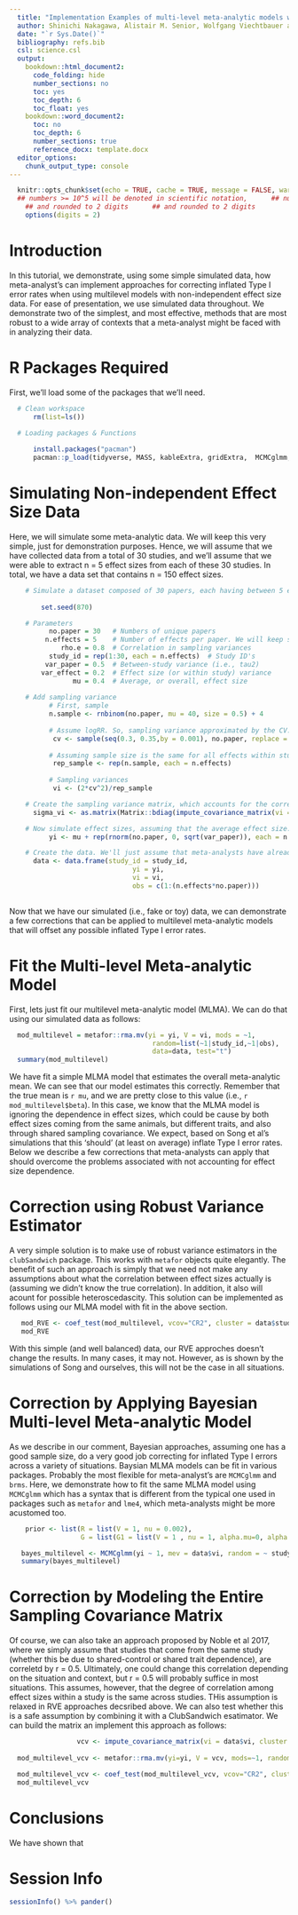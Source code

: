 ```yaml
---
  title: "Implementation Examples of multi-level meta-analytic models with robust variance estimators and using Bayesian approaches to deal with non-independent effect sizes"
  author: Shinichi Nakagawa, Alistair M. Senior, Wolfgang Viechtbauer and Daniel W. A. Noble
  date: "`r Sys.Date()`"
  bibliography: refs.bib
  csl: science.csl
  output: 
    bookdown::html_document2:
      code_folding: hide
      number_sections: no
      toc: yes
      toc_depth: 6
      toc_float: yes
    bookdown::word_document2:
      toc: no
      toc_depth: 6
      number_sections: true
      reference_docx: template.docx
  editor_options: 
    chunk_output_type: console
---
```


```r
  knitr::opts_chunk$set(echo = TRUE, cache = TRUE, message = FALSE, warning = FALSE, tidy = TRUE, fig.width = 10)
  ## numbers >= 10^5 will be denoted in scientific notation,      ## numbers >= 10^5 will be denoted in scientific notation,
    ## and rounded to 2 digits      ## and rounded to 2 digits
    options(digits = 2)
```

# Introduction
In this tutorial, we demonstrate, using some simple simulated data, how meta-analyst's can implement approaches for correcting inflated Type I error rates when using multilevel models with non-independent effect size data. For ease of presentation, we use simulated data throughout. We demonstrate two of the simplest, and most effective, methods that are most robust to a wide array of contexts that a meta-analyst might be faced with in analyzing their data.

# R Packages Required

First, we'll load some of the packages that we'll need.

```r
  # Clean workspace
      rm(list=ls())

  # Loading packages & Functions
  
      install.packages("pacman")
      pacman::p_load(tidyverse, MASS, kableExtra, gridExtra,  MCMCglmm, brms,  metafor, robumeta, clubSandwich, pander, tidyverse)
```

# Simulating Non-independent Effect Size Data

Here, we will simulate some meta-analytic data. We will keep this very simple, just for demonstration purposes. Hence, we will assume that we have collected data from a total of 30 studies, and we'll assume that we were able to extract n = 5 effect sizes from each of these 30 studies. In total, we have a data set that contains n = 150 effect sizes.

```r
    # Simulate a dataset composed of 30 papers, each having between 5 effects from the same study.
  
        set.seed(870)

    # Parameters
          no.paper = 30   # Numbers of unique papers
         n.effects = 5    # Number of effects per paper. We will keep simple and balanced
             rho.e = 0.8  # Correlation in sampling variances
          study_id = rep(1:30, each = n.effects)  # Study ID's
         var_paper = 0.5  # Between-study variance (i.e., tau2)
        var_effect = 0.2  # Effect size (or within study) variance
                mu = 0.4  # Average, or overall, effect size
    
    # Add sampling variance
          # First, sample
          n.sample <- rnbinom(no.paper, mu = 40, size = 0.5) + 4
          
          # Assume logRR. So, sampling variance approximated by the CV. 
           cv <- sample(seq(0.3, 0.35,by = 0.001), no.paper, replace = TRUE)
           
          # Assuming sample size is the same for all effects within study (pretty sensible)
           rep_sample <- rep(n.sample, each = n.effects)
           
          # Sampling variances
           vi <- (2*cv^2)/rep_sample

    # Create the sampling variance matrix, which accounts for the correlation between effect sizes within study
      sigma_vi <- as.matrix(Matrix::bdiag(impute_covariance_matrix(vi = vi, cluster = study_id, r = rho.e)))

    # Now simulate effect sizes, assuming that the average effect size. Note here that, while we are not specificying a correlation between effect sizes from the same study explcitly using a covariance matrix, this is implied by fitting the random study effect. The degree of correlation between effects coming from the same study will depend on the intraclass correlation coefficient (i.e., ICC). In essence, if we assume that r = 0.5 between effect sizes, then this should be equivalent to a situation were var_paper and var_effect are both equal variance. At least in this case. The one additional aspect we are modelling is the correlation between sampling errors induced by non-independent effect sizes. This was not accounted for in Song et al. (2020)' simulations.
          yi <- mu + rep(rnorm(no.paper, 0, sqrt(var_paper)), each = n.effects) + rnorm(n.effects*no.paper, 0, sqrt(var_effect)) + mvrnorm(n = 1, mu = rep(0,n.effects*no.paper), sigma_vi)     

    # Create the data. We'll just assume that meta-analysts have already derived their effect size and sampling variance
      data <- data.frame(study_id = study_id,
                               yi = yi,
                               vi = vi,
                               obs = c(1:(n.effects*no.paper)))
   
```

Now that we have our simulated (i.e., fake or toy) data, we can demonstrate a few corrections that can be applied to multilevel meta-analytic models that will offset any possible inflated Type I error rates.

# Fit the Multi-level Meta-analytic Model

First, lets just fit our multilevel meta-analytic model (MLMA). We can do that using our simulated data as follows:

```r
  mod_multilevel = metafor::rma.mv(yi = yi, V = vi, mods = ~1, 
                                    random=list(~1|study_id,~1|obs), 
                                    data=data, test="t")
  summary(mod_multilevel)
```
We have fit a simple MLMA model that estimates the overall meta-analytic mean. We can see that our model estimates this correctly. Remember that the true mean is `r mu`, and we are pretty close to this value (i.e., `r mod_multilevel$beta`). In this case, we know that the MLMA model is ignoring the dependence in effect sizes, which could be cause by both effect sizes coming from the same animals, but different traits, and also through shared sampling covariance. We expect, based on Song et al's simulations that this 'should' (at least on average) inflate Type I error rates. Below we describe a few corrections that meta-analysts can apply that should overcome the problems associated with not accounting for effect size dependence. 

# Correction using Robust Variance Estimator

A very simple solution is to make use of robust variance estimators in the `clubSandwich` package. This works with `metafor` objects quite elegantly. The benefit of such an approach is simply that we need not make any assumptions about what the correlation between effect sizes actually is (assuming we didn't know the true correlation). In addition, it also will acount for possible heteroscedascity. This solution can be implemented as follows using our MLMA model with fit in the above section.

```r
   mod_RVE <- coef_test(mod_multilevel, vcov="CR2", cluster = data$study_id)
   mod_RVE
```

With this simple (and well balanced) data, our RVE approches doesn't change the results. In many cases, it may not. However, as is shown by the simulations of Song and ourselves, this will not be the case in all situations.

# Correction by Applying Bayesian Multi-level Meta-analytic Model

As we describe in our comment, Bayesian approaches, assuming one has a good sample size, do a very good job correcting for inflated Type I errors across a variety of situations. Baysian MLMA models can be fit in various packages. Probably the most flexible for meta-analyst's are `MCMCglmm` and `brms`. Here, we demonstrate how to fit the same MLMA model using `MCMCglmm` which has a syntax that is different from the typical one used in packages such as `metafor` and `lme4`, which meta-analysts might be more acustomed too. 

```r
    prior <- list(R = list(V = 1, nu = 0.002), 
                  G = list(G1 = list(V = 1 , nu = 1, alpha.mu=0, alpha.V=25^2)))

   bayes_multilevel <- MCMCglmm(yi ~ 1, mev = data$vi, random = ~ study_id, data = data, prior = prior, verbose = FALSE)
   summary(bayes_multilevel)
```

# Correction by Modeling the Entire Sampling Covariance Matrix

Of course, we can also take an approach proposed by Noble et al 2017, where we simply assume that studies that come from the same study (whether this be due to shared-control or shared trait dependence), are correletd by r = 0.5. Ultimately, one could change this correlation depending on the situation and context, but r = 0.5 will probably suffice in most situations. This assumes, however, that the degree of correlation among effect sizes within a study is the same across studies. THis assumption is relaxed in RVE approaches decsribed above. We can also test whether this is a safe assumption by combining it with a ClubSandwich esatimator. We can build the matrix an implement this approach as follows:

```r
                 vcv <- impute_covariance_matrix(vi = data$vi, cluster = data$study_id, r = 0.5)
  
  mod_multilevel_vcv <- metafor::rma.mv(yi=yi, V = vcv, mods=~1, random=list(~1|study_id,~1|obs), data=data, test="t")

  mod_multilevel_vcv <- coef_test(mod_multilevel_vcv, vcov="CR2", cluster = data$study_id)
  mod_multilevel_vcv

```

# Conclusions
We have shown that 

# Session Info
```r
sessionInfo() %>% pander()

```
